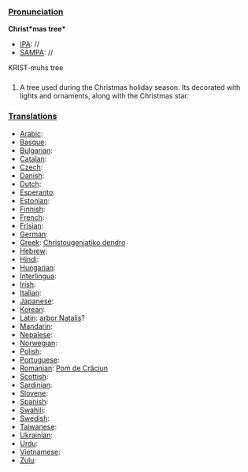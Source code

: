 ===[[Pronunciation]]===

'''Christ*mas tree*'''
*[[IPA]]: //
*[[SAMPA]]: //
KRIST-muhs tree
===[[]]===

#A tree used during the Christmas holiday season.  Its decorated with lights and ornaments, along with the Christmas star.
===[[Translations]]===

*[[Arabic]]:
*[[Basque]]:
*[[Bulgarian]]:
*[[Catalan]]:
*[[Czech]]:
*[[Danish]]:
*[[Dutch]]:
*[[Esperanto]]:
*[[Estonian]]:
*[[Finnish]]:
*[[French]]:
*[[Frisian]]:
*[[German]]: 
*[[Greek]]: [[Christougeniatiko dendro]]
*[[Hebrew]]:
*[[Hindi]]:
*[[Hungarian]]:
*[[Interlingua]]:
*[[Irish]]:
*[[Italian]]:
*[[Japanese]]:
*[[Korean]]:
*[[Latin]]: [[arbor Natalis]]?
*[[Mandarin]]:
*[[Nepalese]]:
*[[Norwegian]]:
*[[Polish]]:
*[[Portuguese]]:
*[[Romanian]]: [[Pom de Crăciun]]
*[[Scottish]]:
*[[Sardinian]]:
*[[Slovene]]:
*[[Spanish]]:
*[[Swahili]]:
*[[Swedish]]:
*[[Taiwanese]]:
*[[Ukrainian]]:
*[[Urdu]]:
*[[Vietnamese]]:
*[[Zulu]]:
